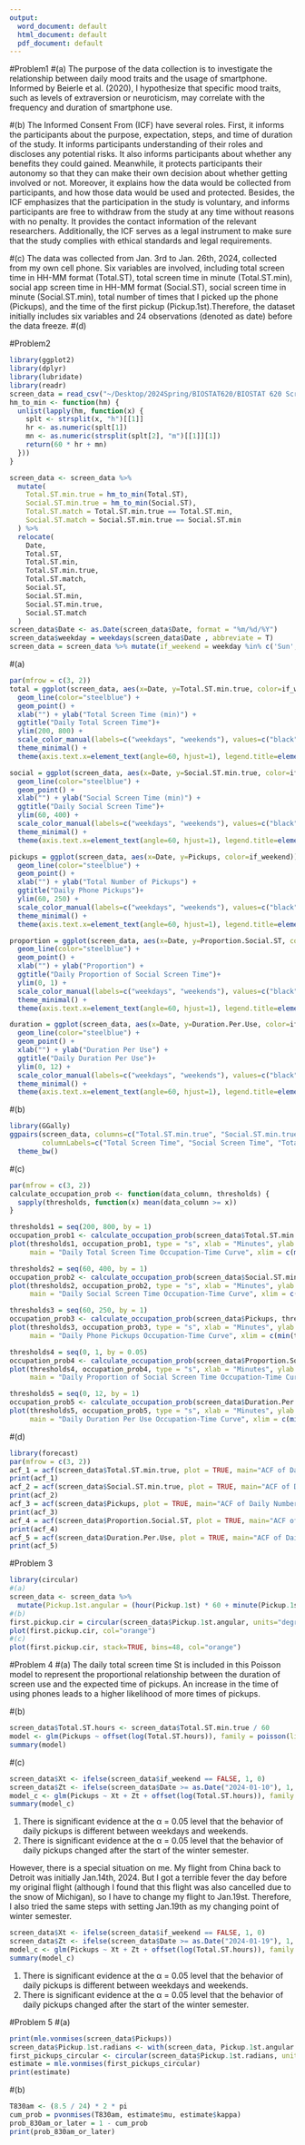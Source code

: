 ```yaml
---
output:
  word_document: default
  html_document: default
  pdf_document: default
---
```

#Problem1
#(a)
The purpose of the data collection is to investigate the relationship between daily mood traits and the usage of smartphone. Informed by Beierle et al. (2020), I hypothesize that specific mood traits, such as levels of extraversion or neuroticism, may correlate with the frequency and duration of smartphone use.

#(b)
The Informed Consent From (ICF) have several roles. First, it informs the participants about the purpose, expectation, steps, and time of duration of the study. It informs participants understanding of their roles and discloses any potential risks. It also informs participants about whether any benefits they could gained. Meanwhile, it protects participants their autonomy so that they can make their own decision about whether getting involved or not. Moreover, it explains how the data would be collected from participants, and how those data would be used and protected. Besides, the ICF emphasizes that the participation in the study is voluntary, and informs participants are free to withdraw from the study at any time without reasons with no penalty. It provides the contact information of the relevant researchers. Additionally, the ICF serves as a legal instrument to make sure that the study complies with ethical standards and legal requirements.

#(c)
The data was collected from Jan. 3rd to Jan. 26th, 2024, collected from my own cell phone. Six variables are involved, including total screen time in HH-MM format (Total.ST), total screen time in minute (Total.ST.min), social app screen time in HH-MM format (Social.ST), social screen time in minute (Social.ST.min), total number of times that I picked up the phone (Pickups), and the time of the first pickup (Pickup.1st).Therefore, the dataset initially includes six variables and 24 observations (denoted as date) before the data freeze.
#(d)

#Problem2

```r
library(ggplot2)
library(dplyr)
library(lubridate)
library(readr)
screen_data = read_csv("~/Desktop/2024Spring/BIOSTAT620/BIOSTAT 620 Screen Data.csv")
hm_to_min <- function(hm) {
  unlist(lapply(hm, function(x) {
    splt <- strsplit(x, "h")[[1]]
    hr <- as.numeric(splt[1])
    mn <- as.numeric(strsplit(splt[2], "m")[[1]][1])
    return(60 * hr + mn)
  }))
}

screen_data <- screen_data %>%
  mutate(
    Total.ST.min.true = hm_to_min(Total.ST),
    Social.ST.min.true = hm_to_min(Social.ST),
    Total.ST.match = Total.ST.min.true == Total.ST.min,
    Social.ST.match = Social.ST.min.true == Social.ST.min
  ) %>%
  relocate(
    Date,
    Total.ST,
    Total.ST.min,
    Total.ST.min.true,
    Total.ST.match,
    Social.ST,
    Social.ST.min,
    Social.ST.min.true,
    Social.ST.match
  )
screen_data$Date <- as.Date(screen_data$Date, format = "%m/%d/%Y")
screen_data$weekday = weekdays(screen_data$Date , abbreviate = T)
screen_data = screen_data %>% mutate(if_weekend = weekday %in% c('Sun', 'Sat'))
```

#(a)
```r
par(mfrow = c(3, 2))
total = ggplot(screen_data, aes(x=Date, y=Total.ST.min.true, color=if_weekend)) +
  geom_line(color="steelblue") +
  geom_point() +
  xlab("") + ylab("Total Screen Time (min)") +
  ggtitle("Daily Total Screen Time")+
  ylim(200, 800) +
  scale_color_manual(labels=c("weekdays", "weekends"), values=c("black", "red")) +
  theme_minimal() +
  theme(axis.text.x=element_text(angle=60, hjust=1), legend.title=element_blank())

social = ggplot(screen_data, aes(x=Date, y=Social.ST.min.true, color=if_weekend)) +
  geom_line(color="steelblue") +
  geom_point() +
  xlab("") + ylab("Social Screen Time (min)") +
  ggtitle("Daily Social Screen Time")+
  ylim(60, 400) +
  scale_color_manual(labels=c("weekdays", "weekends"), values=c("black", "red")) +
  theme_minimal() +
  theme(axis.text.x=element_text(angle=60, hjust=1), legend.title=element_blank())

pickups = ggplot(screen_data, aes(x=Date, y=Pickups, color=if_weekend)) +
  geom_line(color="steelblue") +
  geom_point() +
  xlab("") + ylab("Total Number of Pickups") +
  ggtitle("Daily Phone Pickups")+
  ylim(60, 250) +
  scale_color_manual(labels=c("weekdays", "weekends"), values=c("black", "red")) +
  theme_minimal() +
  theme(axis.text.x=element_text(angle=60, hjust=1), legend.title=element_blank())

proportion = ggplot(screen_data, aes(x=Date, y=Proportion.Social.ST, color=if_weekend)) +
  geom_line(color="steelblue") +
  geom_point() +
  xlab("") + ylab("Proportion") +
  ggtitle("Daily Proportion of Social Screen Time")+
  ylim(0, 1) +
  scale_color_manual(labels=c("weekdays", "weekends"), values=c("black", "red")) +
  theme_minimal() +
  theme(axis.text.x=element_text(angle=60, hjust=1), legend.title=element_blank())

duration = ggplot(screen_data, aes(x=Date, y=Duration.Per.Use, color=if_weekend)) +
  geom_line(color="steelblue") +
  geom_point() +
  xlab("") + ylab("Duration Per Use") +
  ggtitle("Daily Duration Per Use")+
  ylim(0, 12) +
  scale_color_manual(labels=c("weekdays", "weekends"), values=c("black", "red")) +
  theme_minimal() +
  theme(axis.text.x=element_text(angle=60, hjust=1), legend.title=element_blank())
```

#(b)
```r
library(GGally)
ggpairs(screen_data, columns=c("Total.ST.min.true", "Social.ST.min.true", "Pickups", "Proportion.Social.ST", "Duration.Per.Use"),
        columnLabels=c("Total Screen Time", "Social Screen Time", "Total Pickups", "Proportion of Social Screen Time", "Duration Per Us")) +
  theme_bw()
```

#(c)
```r
par(mfrow = c(3, 2))
calculate_occupation_prob <- function(data_column, thresholds) {
  sapply(thresholds, function(x) mean(data_column >= x))
}

thresholds1 = seq(200, 800, by = 1)
occupation_prob1 <- calculate_occupation_prob(screen_data$Total.ST.min.true, thresholds1)
plot(thresholds1, occupation_prob1, type = "s", xlab = "Minutes", ylab = "Occupation Probability",
     main = "Daily Total Screen Time Occupation-Time Curve", xlim = c(min(thresholds1), max(thresholds1)), ylim = c(0, 1), xaxs = "i")

thresholds2 = seq(60, 400, by = 1)
occupation_prob2 <- calculate_occupation_prob(screen_data$Social.ST.min.true, thresholds2)
plot(thresholds2, occupation_prob2, type = "s", xlab = "Minutes", ylab = "Occupation Probability",
     main = "Daily Social Screen Time Occupation-Time Curve", xlim = c(min(thresholds2), max(thresholds2)), ylim = c(0, 1), xaxs = "i")

thresholds3 = seq(60, 250, by = 1)
occupation_prob3 <- calculate_occupation_prob(screen_data$Pickups, thresholds3)
plot(thresholds3, occupation_prob3, type = "s", xlab = "Minutes", ylab = "Occupation Probability",
     main = "Daily Phone Pickups Occupation-Time Curve", xlim = c(min(thresholds3), max(thresholds3)), ylim = c(0, 1), xaxs = "i")

thresholds4 = seq(0, 1, by = 0.05)
occupation_prob4 <- calculate_occupation_prob(screen_data$Proportion.Social.ST, thresholds4)
plot(thresholds4, occupation_prob4, type = "s", xlab = "Minutes", ylab = "Occupation Probability",
     main = "Daily Proportion of Social Screen Time Occupation-Time Curve", xlim = c(min(thresholds4), max(thresholds4)), ylim = c(0, 1), xaxs = "i")

thresholds5 = seq(0, 12, by = 1)
occupation_prob5 <- calculate_occupation_prob(screen_data$Duration.Per.Use, thresholds5)
plot(thresholds5, occupation_prob5, type = "s", xlab = "Minutes", ylab = "Occupation Probability",
     main = "Daily Duration Per Use Occupation-Time Curve", xlim = c(min(thresholds5), max(thresholds5)), ylim = c(0, 1), xaxs = "i")

```

#(d)
```r
library(forecast)
par(mfrow = c(3, 2))
acf_1 = acf(screen_data$Total.ST.min.true, plot = TRUE, main="ACF of Daily Total Screen Time")
print(acf_1)
acf_2 = acf(screen_data$Social.ST.min.true, plot = TRUE, main="ACF of Daily Total Social Screen Time")
print(acf_2)
acf_3 = acf(screen_data$Pickups, plot = TRUE, main="ACF of Daily Number of Pickups")
print(acf_3)
acf_4 = acf(screen_data$Proportion.Social.ST, plot = TRUE, main="ACF of Daily Proportion of Social Screen Time")
print(acf_4)
acf_5 = acf(screen_data$Duration.Per.Use, plot = TRUE, main="ACF of Daily Duration Per Use")
print(acf_5)
```

#Problem 3

```r
library(circular)
#(a)
screen_data <- screen_data %>%
  mutate(Pickup.1st.angular = (hour(Pickup.1st) * 60 + minute(Pickup.1st)) / (24 * 60) * 360)
#(b)
first.pickup.cir = circular(screen_data$Pickup.1st.angular, units="degrees", template="clock24")
plot(first.pickup.cir, col="orange")
#(c)
plot(first.pickup.cir, stack=TRUE, bins=48, col="orange")
```

#Problem 4
#(a)
The daily total screen time St is included in this Poisson model to represent the proportional relationship between the duration of screen use and the expected time of pickups. An increase in the time of using phones leads to a higher likelihood of more times of pickups. 

#(b)
```r
screen_data$Total.ST.hours <- screen_data$Total.ST.min.true / 60
model <- glm(Pickups ~ offset(log(Total.ST.hours)), family = poisson(link = "log"), data = screen_data)
summary(model)
```

#(c)
```r
screen_data$Xt <- ifelse(screen_data$if_weekend == FALSE, 1, 0)
screen_data$Zt <- ifelse(screen_data$Date >= as.Date("2024-01-10"), 1, 0)
model_c <- glm(Pickups ~ Xt + Zt + offset(log(Total.ST.hours)), family = poisson(link = "log"), data = screen_data)
summary(model_c)
```
(1)
There is significant evidence at the α = 0.05 level that the behavior of daily pickups is different between weekdays and weekends.
(2)
There is significant evidence at the α = 0.05 level that the behavior of daily pickups changed after the start of the winter semester.

However, there is a special situation on me. My flight from China back to Detroit was initially Jan.14th, 2024. But I got a terrible fever the day before my original flight (although I found that this flight was also cancelled due to the snow of Michigan), so I have to change my flight to Jan.19st. Therefore, I also tried the same steps with setting Jan.19th as my changing point of winter semester.
```r
screen_data$Xt <- ifelse(screen_data$if_weekend == FALSE, 1, 0)
screen_data$Zt <- ifelse(screen_data$Date >= as.Date("2024-01-19"), 1, 0)
model_c <- glm(Pickups ~ Xt + Zt + offset(log(Total.ST.hours)), family = poisson(link = "log"), data = screen_data)
summary(model_c)
```
(1)
There is significant evidence at the α = 0.05 level that the behavior of daily pickups is different between weekdays and weekends.
(2)
There is significant evidence at the α = 0.05 level that the behavior of daily pickups changed after the start of the winter semester.

#Problem 5
#(a)
```r
print(mle.vonmises(screen_data$Pickups))
screen_data$Pickup.1st.radians <- with(screen_data, Pickup.1st.angular * (pi / 180))
first_pickups_circular <- circular(screen_data$Pickup.1st.radians, units = "radians", template = "none")
estimate = mle.vonmises(first_pickups_circular)
print(estimate)
```

#(b)
```r
T830am <- (8.5 / 24) * 2 * pi
cum_prob = pvonmises(T830am, estimate$mu, estimate$kappa)
prob_830am_or_later = 1 - cum_prob
print(prob_830am_or_later)
```



